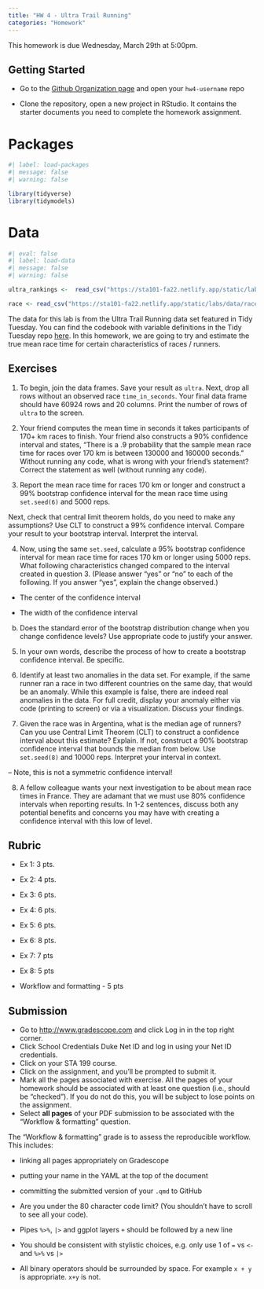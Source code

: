```yaml
---
title: "HW 4 - Ultra Trail Running"
categories: "Homework"
---
```


::: callout-important
This homework is due Wednesday, March 29th at 5:00pm.
:::

## Getting Started

-   Go to the [Github Organization page](https://github.com/sta199-sp23-2) and open your `hw4-username` repo

-   Clone the repository, open a new project in RStudio.
    It contains the starter documents you need to complete the homework assignment.

# Packages

```r
#| label: load-packages
#| message: false
#| warning: false

library(tidyverse)
library(tidymodels)
```

# Data

```r
#| eval: false
#| label: load-data
#| message: false
#| warning: false

ultra_rankings <-  read_csv("https://sta101-fa22.netlify.app/static/labs/data/ultra_rankings.csv")

race <- read_csv("https://sta101-fa22.netlify.app/static/labs/data/race.csv")

```

The data for this lab is from the Ultra Trail Running data set featured in Tidy Tuesday.
You can find the codebook with variable definitions in the Tidy Tuesday repo [here](https://github.com/rfordatascience/tidytuesday/blob/master/data/2021/2021-10-26/readme.md).
In this homework, we are going to try and estimate the true mean race time for certain characteristics of races / runners.

## Exercises

1.  To begin, join the data frames.
    Save your result as `ultra`.
    Next, drop all rows without an observed race `time_in_seconds`.
    Your final data frame should have 60924 rows and 20 columns.
    Print the number of rows of `ultra` to the screen.

2.  Your friend computes the mean time in seconds it takes participants of 170+ km races to finish.
    Your friend also constructs a 90% confidence interval and states, "There is a .9 probability that the sample mean race time for races over 170 km is between 130000 and 160000 seconds." Without running any code, what is wrong with your friend's statement? Correct the statement as well (without running any code).

3.  Report the mean race time for races 170 km or longer and construct a 99% bootstrap confidence interval for the mean race time using `set.seed(6)` and 5000 reps. 

Next, check that central limit theorem holds, do you need to make any assumptions? Use CLT to construct a 99% confidence interval. Compare your result to your bootstrap interval. Interpret the interval.

4.  Now, using the same `set.seed`, calculate a 95% bootstrap confidence interval for mean race time for races 170 km or longer using 5000 reps. What following characteristics changed compared to the interval created in question 3.
    (Please answer "yes" or "no" to each of the following. If you answer "yes", explain the change observed.)

-   The center of the confidence interval

-   The width of the confidence interval

b.  Does the standard error of the bootstrap distribution change when you change confidence levels? Use appropriate code to justify your answer.

5.  In your own words, describe the process of how to create a bootstrap confidence interval. Be specific.

6.  Identify at least two anomalies in the data set. For example, if the same runner ran a race in two different countries on the same day, that would be an anomaly. While this example is false, there are indeed real anomalies in the data. For full credit, display your anomaly either via code (printing to screen) or via a visualization. Discuss your findings.

7.  Given the race was in Argentina, what is the median age of runners? Can you use Central Limit Theorem (CLT) to construct a confidence interval about this estimate? Explain. If not, construct a 90% bootstrap confidence interval that bounds the median from below. Use `set.seed(8)` and 10000 reps. Interpret your interval in context.

-- Note, this is not a symmetric confidence interval!

8.  A fellow colleague wants your next investigation to be about mean race times in France. They are adamant that we must use 80% confidence intervals when reporting results. In 1-2 sentences, discuss both any potential benefits and concerns you may have with creating a confidence interval with this low of level.

## Rubric

-   Ex 1: 3 pts.

-   Ex 2: 4 pts.

-   Ex 3: 6 pts.

-   Ex 4: 6 pts.

-   Ex 5: 6 pts.

-   Ex 6: 8 pts.

-   Ex 7: 7 pts

-   Ex 8: 5 pts

-   Workflow and formatting - 5 pts

## Submission

-   Go to <http://www.gradescope.com> and click Log in in the top right corner.
-   Click School Credentials Duke Net ID and log in using your Net ID credentials.
-   Click on your STA 199 course.
-   Click on the assignment, and you'll be prompted to submit it.
-   Mark all the pages associated with exercise. All the pages of your homework should be associated with at least one question (i.e., should be "checked"). If you do not do this, you will be subject to lose points on the assignment.
-   Select **all pages** of your PDF submission to be associated with the "Workflow & formatting" question.

::: callout-note
The "Workflow & formatting" grade is to assess the reproducible workflow.
This includes:

-   linking all pages appropriately on Gradescope

-   putting your name in the YAML at the top of the document

-   committing the submitted version of your `.qmd` to GitHub

-   Are you under the 80 character code limit?
    (You shouldn't have to scroll to see all your code).

-   Pipes `%>%`, `|>` and ggplot layers `+` should be followed by a new line

-   You should be consistent with stylistic choices, e.g. only use 1 of `=` vs `<-` and `%>%` vs `|>`

-   All binary operators should be surrounded by space.
    For example `x + y` is appropriate.
    `x+y` is not.
:::

